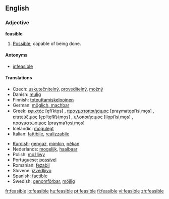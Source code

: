 ==English==

===Adjective===
'''feasible'''

# [[possible|Possible]]; capable of being done.

====Antonyms====
*[[infeasible]]

====Translations====
{{trans-top|possible, capable of being done}}
*Czech: [[uskutečnitelný]], [[proveditelný]], [[možný]]
*Danish: [[mulig]]
*Finnish: [[toteuttamiskelpoinen]]
*German: [[möglich, machbar]]
*Greek: [[εφικτός]] [e̞fiˈkto̞s] {{m}}, [[πραγματοποιήσιμος]] [praɣmato̞piˈisiˌmo̞s] {{m}}, [[επιτεύξιμος]] [e̞piˈte̞fk͡siˌmo̞s] {{m}}, [[υλοποιήσιμος]] [ilo̞piˈisiˌmo̞s] {{m}}, [[πραγματώσιμος]] [praɣmaˈto̞siˌmo̞s] {{m}}
*Icelandic: [[mögulegt]]
*Italian: [[fattibile]], [[realizzabile]]
{{trans-mid}}
*[[Kurdish]]: [[gengaz]], [[mimkin]], [[pêkan]]
*Nederlands: [[mogelijk]], [[haalbaar]]
*Polish: [[możliwy]]
*Portuguese: [[possível]]
*Romanian: [[fezabil]]
*Slovene: [[izvedljivo]]
*Spanish: [[factible]]
*Swedish: [[genomförbar]], [[möjlig]]
{{trans-bottom}}

[[fr:feasible]]
[[io:feasible]]
[[hu:feasible]]
[[pt:feasible]]
[[fi:feasible]]
[[vi:feasible]]
[[zh:feasible]]